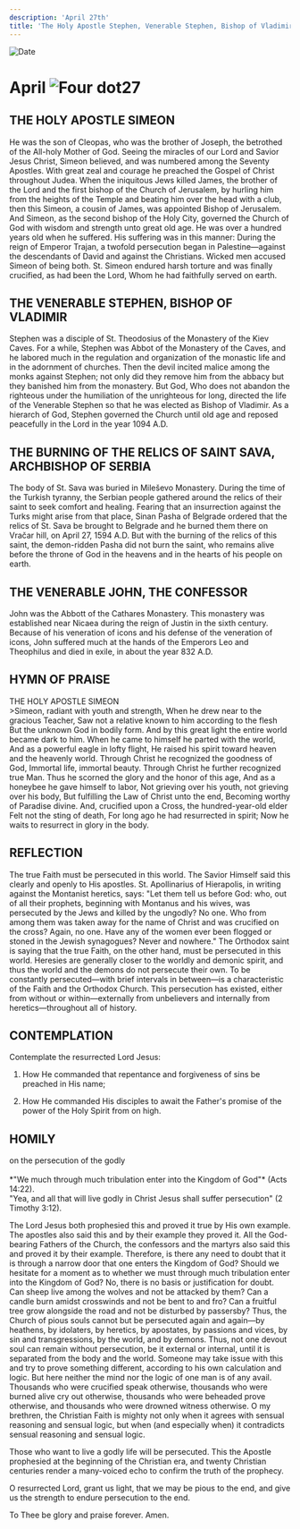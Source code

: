 ```yaml
---
description: 'April 27th'
title: 'The Holy Apostle Stephen, Venerable Stephen, Bishop of Vladimir, the Relics of St Savva, Archbishop of Serbia, Venerable John the Confessor'
---
```


<CustomPaginator />
<RunningHead />

<Image src="/title-imprint.png" height={68} width={50} alt="Date" className="title-imprint"/>

# <div id="date">April <Image className="four-dot" src="/four-dot.png" height={15} width={15} alt="Four dot" />27</div>

## THE HOLY APOSTLE SIMEON

He was the son of Cleopas, who was the brother of Joseph, the betrothed of the All-holy Mother of God. Seeing the miracles of our Lord and Savior Jesus Christ, Simeon believed, and was numbered among the Seventy Apostles. With great zeal and courage he preached the Gospel of Christ throughout Judea. When the iniquitous Jews killed James, the brother of the Lord and the first bishop of the Church of Jerusalem, by hurling him from the heights of the Temple and beating him over the head with a club, then this Simeon, a cousin of James, was appointed Bishop of Jerusalem. And Simeon, as the second bishop of the Holy City, governed the Church of God with wisdom and strength unto great old age. He was over a hundred years old when he suffered. His suffering was in this manner: During the reign of Emperor Trajan, a twofold persecution began in Palestine—against the descendants of David and against the Christians. Wicked men accused Simeon of being both. St. Simeon endured harsh torture and was finally crucified, as had been the Lord, Whom he had faithfully served on earth.

## THE VENERABLE STEPHEN, BISHOP OF VLADIMIR

Stephen was a disciple of St. Theodosius of the Monastery of the Kiev Caves. For a while, Stephen was Abbot of the Monastery of the Caves, and he labored much in the regulation and organization of the monastic life and in the adornment of churches. Then the devil incited malice among the monks against Stephen; not only did they remove him from the abbacy but they banished him from the monastery. But God, Who does not abandon the righteous under the humiliation of the unrighteous for long, directed the life of the Venerable Stephen so that he was elected as Bishop of Vladimir. As a hierarch of God, Stephen governed the Church until old age and reposed peacefully in the Lord in the year 1094 A.D.

## THE BURNING OF THE RELICS OF SAINT SAVA, ARCHBISHOP OF SERBIA

The body of St. Sava was buried in Mileševo Monastery. During the time of the Turkish tyranny, the Serbian people gathered around the relics of their saint to seek comfort and healing. Fearing that an insurrection against the Turks might arise from that place, Sinan Pasha of Belgrade ordered that the relics of St. Sava be brought to Belgrade and he burned them there on Vračar hill, on April 27, 1594 A.D. But with the burning of the relics of this saint, the demon-ridden Pasha did not burn the saint, who remains alive before the throne of God in the heavens and in the hearts of his people on earth.

## THE VENERABLE JOHN, THE CONFESSOR

John was the Abbott of the Cathares Monastery. This monastery was established near Nicaea during the reign of Justin in the sixth century. Because of his veneration of icons and his defense of the veneration of icons, John suffered much at the hands of the Emperors Leo and Theophilus and died in exile, in about the year 832 A.D.


## HYMN OF PRAISE
<div style={{textAlign:'center', color:'crimson', fontWeight:'bold'}}>
THE HOLY APOSTLE SIMEON
</div>
>Simeon, radiant with youth and strength,  
When he drew near to the gracious Teacher,  
Saw not a relative known to him according to the flesh  
But the unknown God in bodily form.  
And by this great light the entire world became dark to him.  
When he came to himself he parted with the world,  
And as a powerful eagle in lofty flight,  
He raised his spirit toward heaven and the heavenly world.  
Through Christ he recognized the goodness of God,  
Immortal life, immortal beauty.  
Through Christ he further recognized true Man.  
Thus he scorned the glory and the honor of this age,  
And as a honeybee he gave himself to labor,  
Not grieving over his youth, not grieving over his body,  
But fulfilling the Law of Christ unto the end,  
Becoming worthy of Paradise divine.  
And, crucified upon a Cross, the hundred-year-old elder  
Felt not the sting of death,  
For long ago he had resurrected in spirit;  
Now he waits to resurrect in glory in the body.  

 
## REFLECTION

The true Faith must be persecuted in this world. The Savior Himself said this clearly and openly to His apostles. St. Apollinarius of Hierapolis, in writing against the Montanist heretics, says: "Let them tell us before God: who, out of all their prophets, beginning with Montanus and his wives, was persecuted by the Jews and killed by the ungodly? No one. Who from among them was taken away for the name of Christ and was crucified on the cross? Again, no one. Have any of the women ever been flogged or stoned in the Jewish synagogues? Never and nowhere." The Orthodox saint is saying that the true Faith, on the other hand, must be persecuted in this world. Heresies are generally closer to the worldly and demonic spirit, and thus the world and the demons do not persecute their own. To be constantly persecuted—with brief intervals in between—is a characteristic of the Faith and the Orthodox Church. This persecution has existed, either from without or within—externally from unbelievers and internally from heretics—throughout all of history.


## CONTEMPLATION

Contemplate the resurrected Lord Jesus:

1. How He commanded that repentance and forgiveness of sins be preached in His name;

2. How He commanded His disciples to await the Father's promise of the power of the Holy Spirit from on high.


## HOMILY
<div style={{textAlign:'center', color:'crimson', fontWeight:'bold'}}>
on the persecution of the godly
</div><br />
<div style={{textAlign:'right'}}>
*"We much through much tribulation enter into the Kingdom of God"* (Acts 14:22).
</div>
"Yea, and all that will live godly in Christ Jesus shall suffer persecution" (2 Timothy 3:12).

The Lord Jesus both prophesied this and proved it true by His own example. The apostles also said this and by their example they proved it. All the God-bearing Fathers of the Church, the confessors and the martyrs also said this and proved it by their example. Therefore, is there any need to doubt that it is through a narrow door that one enters the Kingdom of God? Should we hesitate for a moment as to whether we must through much tribulation enter into the Kingdom of God? No, there is no basis or justification for doubt. Can sheep live among the wolves and not be attacked by them? Can a candle burn amidst crosswinds and not be bent to and fro? Can a fruitful tree grow alongside the road and not be disturbed by passersby? Thus, the Church of pious souls cannot but be persecuted again and again—by heathens, by idolaters, by heretics, by apostates, by passions and vices, by sin and transgressions, by the world, and by demons. Thus, not one devout soul can remain without persecution, be it external or internal, until it is separated from the body and the world. Someone may take issue with this and try to prove something different, according to his own calculation and logic. But here neither the mind nor the logic of one man is of any avail. Thousands who were crucified speak otherwise, thousands who were burned alive cry out otherwise, thousands who were beheaded prove otherwise, and thousands who were drowned witness otherwise. O my brethren, the Christian Faith is mighty not only when it agrees with sensual reasoning and sensual logic, but when (and especially when) it contradicts sensual reasoning and sensual logic.

Those who want to live a godly life will be persecuted. This the Apostle prophesied at the beginning of the Christian era, and twenty Christian centuries render a many-voiced echo to confirm the truth of the prophecy.

O resurrected Lord, grant us light, that we may be pious to the end, and give us the strength to endure persecution to the end.

To Thee be glory and praise forever. Amen.

